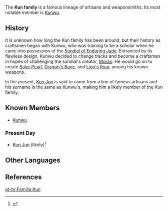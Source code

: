 {{Terminology Infobox
|title        = 
|image        = 
|type         = Families
|type2        = Liyue Clans
}}
The '''Kun family''' is a famous lineage of artisans and weaponsmiths. Its most notable member is [[Kunwu]].

==History==
It is unknown how long the Kun family has been around, but their history as craftsmen began with Kunwu, who was training to be a scholar when he came into possession of the [[Archaic Petra|Sundial of Enduring Jade]]. Entranced by its flawless design, Kunwu decided to change tracks and become a craftsman in hopes of challenging the sundial's creator, [[Morax]]. He would go on to create [[Solar Pearl]], [[Dragon's Bane]], and [[Lion's Roar]], among his known weapons.

In the present, [[Kun Jun]] is said to come from a line of famous artisans and his surname is the same as Kunwu's, making him a likely member of the Kun family.

==Known Members==
* [[Kunwu]]

===Present Day===
* [[Kun Jun]] (likely)<ref>{{Ref/Quest|Amidst Chaos, the Rock Is Unmoved}}</ref>

==Other Languages==
{{Other Languages
|en       = House of Kun
|zhs      = 昆家
|zhs_rm   = Kūn-jiā
|zht      = 昆家
|zht_rm   = Kūn-jiā
|zh_tl    = Kun Family
|ja       = クン家
|ja_rm    = Kun-ge<ref>{{Ref/Quest|The Stars Inscribe the Year's Wishes|note=Japanese Voice-Over}}</ref>
|ja_tl    = Kun Family
|ko       = {{tt|곤|昆}} {{tt|씨|氏}} 집안
|ko_rm    = Gon-ssi Jiban
|ko_tl    = Kun-Surname Household
|es       = Familia Kun
|es_tl    = Kun Family
|fr       = Famille Kun
|fr_tl    = Kun Family
|ru       = Семья Кунь
|ru_tl    = Kun Family
|th       = ตระกูล Kun
|th_rm    = Trakun Kun
|th_tl    = Kun Family
|vi       = {{tt|Gia Tộc|家族}} Kun
|vi_tl    = Kun Clan
|de       = Familie Kun
|de_tl    = Kun Family
|id       = Keluarga Kun
|id_tl    = Kun Family
|pt       = Família Kun <!--Casa de Kun-->
|pt_tl    = Kun Family
|tr       = 
|tr_tl    = 
|it       = 
|it_tl    = 
}}

==References==
{{Reflist}}

[[pt-br:Família Kun]]